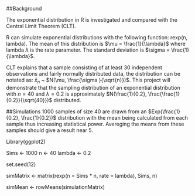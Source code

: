 ##Background

The exponential distribution in R is investigated and compared with the Central Limit Theorem (CLT).

R can simulate exponential distributions with the following function: rexp(n, lambda). The mean of this distribution is $\mu = \frac{1}{\lambda}$ where lambda $\lambda$ is the rate parameter. The standard deviation is $\sigma = \frac{1}{\lambda}$.

CLT explains that a sample consisting of at least 30 independent observations and fairly normally distributed data, the distribution can be notated as: $\bar{x}_{n}$ ~ $N(\mu, \frac{\sigma }{\sqrt{n}})$. This project will demonstrate that the sampling distribution of an exponential distribution with $n = 40$ 
and $\lambda = 0.2$ is approximately $N(\frac{1}{0.2}, \frac{\frac{1}{0.2}}{\sqrt{40}})$ distributed.

##Simulations
1000 samples of size 40 are drawn from an $Exp(\frac{1}{0.2}, \frac{1}{0.2})$ distribution with the mean being calculated from each sample thus increasing statistical power. Avereging the means from these samples should give a result near 5.

Library(ggplot2)

Sims <- 1000
n <- 40
lambda <- 0.2

set.seed(12)

simMatrix <- matrix(rexp(n = Sims * n, rate = lambda), Sims, n)

simMean <- rowMeans(simulationMatrix)

